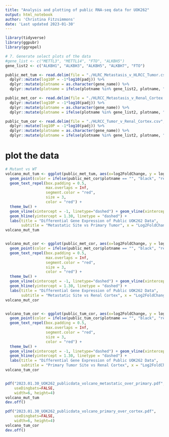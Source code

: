 ```yaml
---
title: "Analysis and plotting of public RNA-seq data for UOK262"
output: html_notebook
author: 'Christina Fitzsimmons'
date: 'Last updated 2023-01-30'
---
```



```r
library(tidyverse)
library(ggpubr)
library(ggrepel)

# 7. Generate select plots of the data
#gene_list <- c("METTL3", "METTL14", "FTO", "ALKBH5")
gene_list2 <- c("ALKBH1", "ALKBH3", "ALKBH5", "ALKBH7", "FTO")

public_met_tum <- read.delim(file = "./HLRC_Metastasis_v_HLRCC_Tumor.csv", sep = ",", header = TRUE) %>%
  dplyr::mutate(log10P = -1*log10(padj)) %>%
  dplyr::mutate(plotname = as.character(gene_name)) %>%
  dplyr::mutate(plotname = ifelse(plotname %in% gene_list2, plotname, ""))

public_met_cor <- read.delim(file = "./HLRCC_Metastasis_v_Renal_Cortex.csv", sep = ",", header = TRUE)%>%
  dplyr::mutate(log10P = -1*log10(padj)) %>%
  dplyr::mutate(plotname = as.character(gene_name)) %>%
  dplyr::mutate(plotname = ifelse(plotname %in% gene_list2, plotname, ""))

public_tum_cor <- read.delim(file = "./HLRCC_Tumor_v_Renal_Cortex.csv", sep = ",", header = TRUE)%>%
  dplyr::mutate(log10P = -1*log10(padj)) %>%
  dplyr::mutate(plotname = as.character(gene_name)) %>%
  dplyr::mutate(plotname = ifelse(plotname %in% gene_list2, plotname, ""))
```

# plot the data
```r

# Mutant vs WT
volcano_mut_tum <- ggplot(public_met_tum, aes(x=log2FoldChange, y = log10P, label = plotname)) +
  geom_point(color = ifelse(public_met_cor$plotname == "", "black", "red")) +
  geom_text_repel(box.padding = 0.5, 
                  max.overlaps = Inf, 
                  segment.color = "red",
                  size = 3,
                  color = "red") +
  theme_bw() +
  geom_vline(xintercept = -1, linetype="dashed") + geom_vline(xintercept = 1, linetype = "dashed") +
  geom_hline(yintercept = 1.30, linetype = "dashed") +
  labs(title = "Differential Gene Expression of Public UOK262 Data",
       subtitle = "Metastatic Site vs Primary Tumor", x = "Log2FoldChange", y = "-Log10(padj)")
volcano_mut_tum


volcano_mut_cor <- ggplot(public_met_cor, aes(x=log2FoldChange, y = log10P, label = plotname)) +
  geom_point(color = ifelse(public_met_cor$plotname == "", "black", "red")) +
  geom_text_repel(box.padding = 0.5, 
                  max.overlaps = Inf, 
                  segment.color = "red",
                  size = 3,
                  color = "red") +
  theme_bw() +
  geom_vline(xintercept = -1, linetype="dashed") + geom_vline(xintercept = 1, linetype = "dashed") +
  geom_hline(yintercept = 1.30, linetype = "dashed") +
  labs(title = "Differential Gene Expression of Public UOK262 Data",
       subtitle = "Metastatic Site vs Renal Cortex", x = "Log2FoldChange", y = "-Log10(padj)")
volcano_mut_cor


volcano_tum_cor <- ggplot(public_tum_cor, aes(x=log2FoldChange, y = log10P, label = plotname)) +
  geom_point(color = ifelse(public_tum_cor$plotname == "", "black", "red")) +
  geom_text_repel(box.padding = 0.5, 
                  max.overlaps = Inf, 
                  segment.color = "red",
                  size = 3,
                  color = "red") +
  theme_bw() +
  geom_vline(xintercept = -1, linetype="dashed") + geom_vline(xintercept = 1, linetype = "dashed") +
  geom_hline(yintercept = 1.30, linetype = "dashed") +
  labs(title = "Differential Gene Expression of Public UOK262 Data",
       subtitle = "Primary Tumor Site vs Renal Cortex", x = "Log2FoldChange", y = "-Log10(padj)")
volcano_tum_cor


pdf("2023.01.30_UOK262_publicdata_volcano_metastatic_over_primary.pdf", 
    useDingbats=FALSE,
    width=6, height=4)
volcano_mut_tum
dev.off()

pdf("2023.01.30_UOK262_publicdata_volcano_primary_over_cortex.pdf", 
    useDingbats=FALSE,
    width=6, height=4)
volcano_tum_cor
dev.off()

```

